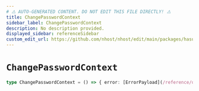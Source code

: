 ```yaml
---
# ⚠️ AUTO-GENERATED CONTENT. DO NOT EDIT THIS FILE DIRECTLY! ⚠️
title: ChangePasswordContext
sidebar_label: ChangePasswordContext
description: No description provided.
displayed_sidebar: referenceSidebar
custom_edit_url: https://github.com/nhost/nhost/edit/main/packages/hasura-auth-js/src/machines/change-password.ts#L9
---
```


# `ChangePasswordContext`

```ts
type ChangePasswordContext = () => { error: [ErrorPayload](/reference/docgen/javascript/nhost-js/types/error-payload) | null }
```
